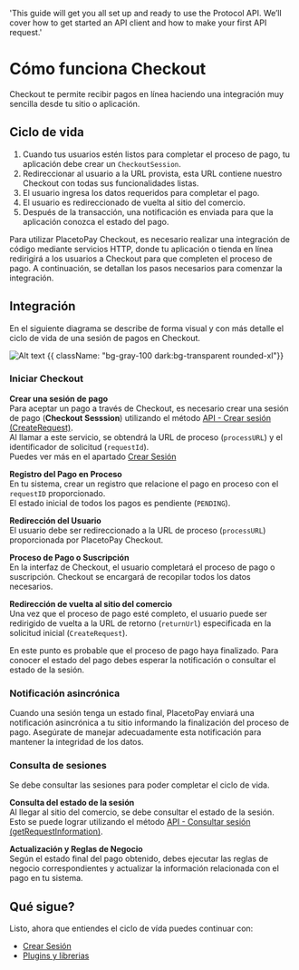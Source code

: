   'This guide will get you all set up and ready to use the Protocol API. We’ll cover how to get started an API client and how to make your first API request.'

# Cómo funciona Checkout

Checkout te permite recibir pagos en línea haciendo una integración muy sencilla desde tu sitio o aplicación.

## Ciclo de vida

1. Cuando tus usuarios estén listos para completar el proceso de pago, tu aplicación debe crear un `CheckoutSession`.
2. Redireccionar al usuario a la URL provista, esta URL contiene nuestro Checkout con todas sus funcionalidades listas.
3. El usuario ingresa los datos requeridos para completar el pago.
4. El usuario es redireccionado de vuelta al sitio del comercio.
5. Después de la transacción, una notificación es enviada para que la aplicación conozca el estado del pago.

Para utilizar PlacetoPay Checkout, es necesario realizar una integración de código mediante servicios HTTP, donde tu aplicación o tienda en línea redirigirá a los usuarios a Checkout para que completen el proceso de pago. A continuación, se detallan los pasos necesarios para comenzar la integración.

## Integración

En el siguiente diagrama se describe de forma visual y con más detalle el ciclo de vida de una sesión de pagos en Checkout.

![Alt text](/Checkout_flow_v2_2x.webp 'title') {{ className: "bg-gray-100 dark:bg-transparent rounded-xl"}}

### Iniciar Checkout

**Crear una sesión de pago**  
Para aceptar un pago a través de Checkout, es necesario crear una sesión de pago (**Checkout Sesssion**) utilizando el método [API - Crear sesión (CreateRequest)](../reference/WebCheckout-ES.yaml/paths/~1api~1session/post).  
Al llamar a este servicio, se obtendrá la URL de proceso (`processURL`) y el identificador de solicitud (`requestId`).  
Puedes ver más en el apartado [Crear Sesión](create-session.md)

**Registro del Pago en Proceso**  
En tu sistema, crear un registro que relacione el pago en proceso con el `requestID` proporcionado.  
El estado inicial de todos los pagos es pendiente (`PENDING`).

**Redirección del Usuario**  
El usuario debe ser redireccionado a la URL de proceso (`processURL`) proporcionada por PlacetoPay Checkout.

**Proceso de Pago o Suscripción**  
En la interfaz de Checkout, el usuario completará el proceso de pago o suscripción. Checkout se encargará de recopilar todos los datos necesarios.

**Redirección de vuelta al sitio del comercio**  
Una vez que el proceso de pago esté completo, el usuario puede ser redirigido de vuelta a la URL de retorno (`returnUrl`) especificada en la solicitud inicial (`CreateRequest`).

En este punto es probable que el proceso de pago haya finalizado. Para conocer el estado del pago debes esperar la notificación o consultar el estado de la sesión.

### Notificación asincrónica

Cuando una sesión tenga un estado final, PlacetoPay enviará una notificación asincrónica a tu sitio informando la finalización del proceso de pago. Asegúrate de manejar adecuadamente esta notificación para mantener la integridad de los datos.

### Consulta de sesiones

Se debe consultar las sesiones para poder completar el ciclo de vida.

**Consulta del estado de la sesión**  
Al llegar al sitio del comercio, se debe consultar el estado de la sesión.  
Esto se puede lograr utilizando el método [API - Consultar sesión (getRequestInformation)](../reference/WebCheckout-ES.yaml/paths/~1api~1session~1{requestId}/post).

**Actualización y Reglas de Negocio**  
Según el estado final del pago obtenido, debes ejecutar las reglas de negocio correspondientes y actualizar la información relacionada con el pago en tu sistema.

## Qué sigue?

Listo, ahora que entiendes el ciclo de vída puedes continuar con:

- [Crear Sesión](/create-session)
- [Plugins y librerias](/plugins)
